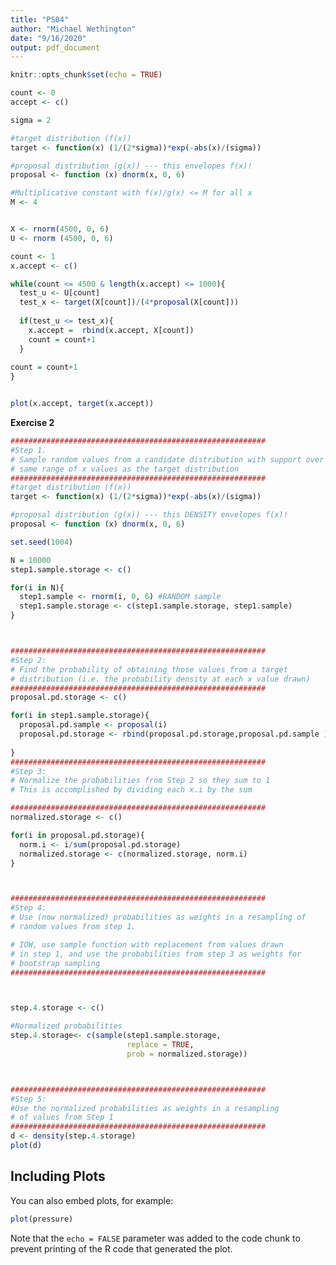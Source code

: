 ---
title: "PS04"
author: "Michael Wethington"
date: "9/16/2020"
output: pdf_document
---

```{r setup, include=FALSE}
knitr::opts_chunk$set(echo = TRUE)
```



```{r, echo=FALSE}
count <- 0
accept <- c()

sigma = 2 

#target distribution (f(x))
target <- function(x) (1/(2*sigma))*exp(-abs(x)/(sigma))

#proposal distribution (g(x)) --- this envelopes f(x)!
proposal <- function (x) dnorm(x, 0, 6)

#Multiplicative constant with f(x)/g(x) <= M for all x
M <- 4


X <- rnorm(4500, 0, 6)
U <- rnorm (4500, 0, 6)

count <- 1
x.accept <- c()

while(count <= 4500 & length(x.accept) <= 1000){
  test_u <- U[count]
  test_x <- target(X[count])/(4*proposal(X[count]))
  
  if(test_u <= test_x){
    x.accept =  rbind(x.accept, X[count])
    count = count+1
  }
  
count = count+1
}


plot(x.accept, target(x.accept))


```




**Exercise 2**

```{r}
#########################################################
#Step 1. 
# Sample random values from a candidate distribution with support over 
# same range of x values as the target distribution
#########################################################
#target distribution (f(x))
target <- function(x) (1/(2*sigma))*exp(-abs(x)/(sigma))

#proposal distribution (g(x)) --- this DENSITY envelopes f(x)!
proposal <- function (x) dnorm(x, 0, 6)

set.seed(1004)

N = 10000
step1.sample.storage <- c()

for(i in N){
  step1.sample <- rnorm(i, 0, 6) #RANDOM sample
  step1.sample.storage <- c(step1.sample.storage, step1.sample) 
}



#########################################################
#Step 2:
# Find the probability of obtaining those values from a target
# distribution (i.e. the probability density at each x value drawn)
#########################################################
proposal.pd.storage <- c()

for(i in step1.sample.storage){
  proposal.pd.sample <- proposal(i)
  proposal.pd.storage <- rbind(proposal.pd.storage,proposal.pd.sample )
  
}
#########################################################
#Step 3: 
# Normalize the probabilities from Step 2 so they sum to 1
# This is accomplished by dividing each x.i by the sum

#########################################################
normalized.storage <- c()

for(i in proposal.pd.storage){
  norm.i <- i/sum(proposal.pd.storage)
  normalized.storage <- c(normalized.storage, norm.i)
}



#########################################################
#Step 4:
# Use (now normalized) probabilities as weights in a resampling of 
# random values from step 1.

# IOW, use sample function with replacement from values drawn
# in step 1, and use the probabilities from step 3 as weights for
# bootstrap sampling
#########################################################



step.4.storage <- c()

#Normalized probabilities 
step.4.storage<- c(sample(step1.sample.storage, 
                          replace = TRUE, 
                          prob = normalized.storage))



#########################################################
#Step 5: 
#Use the normalized probabilities as weights in a resampling
# of values from Step 1
#########################################################
d <- density(step.4.storage)
plot(d)


```

## Including Plots

You can also embed plots, for example:

```{r pressure, echo=FALSE}
plot(pressure)
```

Note that the `echo = FALSE` parameter was added to the code chunk to prevent printing of the R code that generated the plot.
